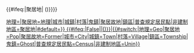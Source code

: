 <includeonly>{{Cat main|{{{2}}} ({{{1}}})}}
{{Category explanation|美國[[{{{2}}} ({{{1}}})|{{{1}}}{{{2}}}]]境內的{{{3}}}}}
<!--行政區劃模板-->{{#ifeq:{{{3}}}|聚居地|{{{{{2}}} ({{{1}}})}}}}
<!--上級分類-->[[Category:{{{2}}}{{#switch:{{{3}}}|地理=|聚居地=地理|城市|城鎮|村落|鬼鎮|聚居故地|鎮區|普查規定居民點|非建制地區=聚居地|#default=}} {{#ifeq:{{{disambig}}}|False||({{{1}}})}}|{{#switch:{{{3}}}|地理=Geo|聚居地=Pop|聚居故地=Former|城市=City|城鎮=Town|村落=Village|鎮區=Township|鬼鎮=Ghost|普查規定居民點=Census|非建制地區=Unin}}]]
<!--各縣分類-->[[Category:{{{1}}}各縣{{{3}}}|{{{4}}}]]</includeonly><noinclude>
{{Documentation|content=
==使用方法==
:<code><nowiki>{{Items in an American county|<州名>|<縣名>|<行政區劃類別>|<預設排序>|disambig=<True/False>}}</nowiki></code>
}}
</noinclude>